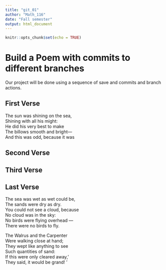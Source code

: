 ```yaml
---
title: "git_01"
author: "Math_116"
date: "Fall semester"
output: html_document
---
```


```r
knitr::opts_chunk$set(echo = TRUE)
```
# Build a Poem with commits to different branches
Our project will be done using a sequence of save and commits and branch actions.
<!-- Do not modify or change any text in "!--" bracketed areas such as this --- these are instructions to
you, if you change any of this the git program will notice it and compromise your git merging strategy !-->

## First Verse 
<!--Put the first five lines of a poem by Lewis Carrol in this section!-->

The sun was shining on the sea,   
Shining with all his might:  
He did his very best to make   
The billows smooth and bright—  
And this was odd, because it was  
  

## Second Verse
<!--Put the first five lines of a poem by Robert Frost here!-->

## Third Verse
<!--Put the first two verses of The Walrus and the Carpenter here!-->

## Last Verse
<!--Put a short poem of your choice 8-20 lines,here!-->
 
The sea was wet as wet could be,  
The sands were dry as dry.  
You could not see a cloud, because  
No cloud was in the sky:  
No birds were flying overhead —  
There were no birds to fly.  

The Walrus and the Carpenter  
Were walking close at hand;  
They wept like anything to see  
Such quantities of sand:  
If this were only cleared away,'  
 They said, it would be grand!  '  
   
